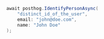```csharp
await posthog.IdentifyPersonAsync(
    "distinct_id_of_the_user",
    email: "john@doe.com",
    name: "John Doe"
);
```